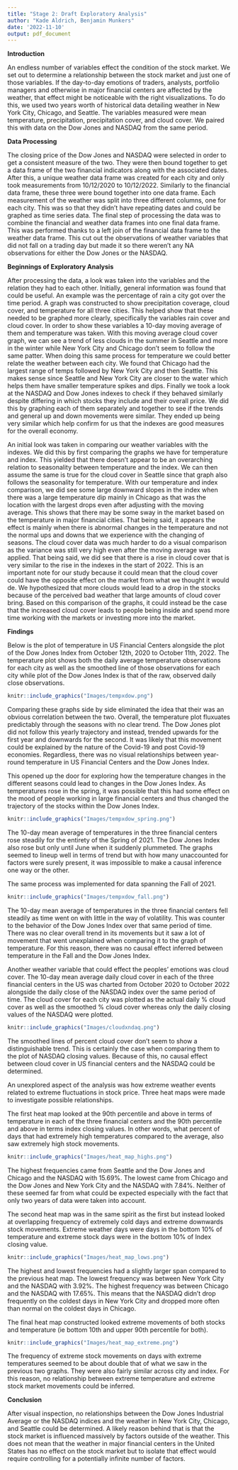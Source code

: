 ```yaml
---
title: "Stage 2: Draft Exploratory Analysis"
author: "Kade Aldrich, Benjamin Munkers"
date: '2022-11-10'
output: pdf_document
---
```


**Introduction**

An endless number of variables effect the condition of the stock market. We set out to determine a relationship between the stock market and just one of those variables. If the day-to-day emotions of traders, analysts, portfolio managers and otherwise in major financial centers are affected by the weather, that effect might be noticeable with the right visualizations. To do this, we used two years worth of historical data detailing weather in New York City, Chicago, and Seattle. The variables measured were mean temperature, precipitation, precipitation cover, and cloud cover. We paired this with data on the Dow Jones and NASDAQ from the same period. 

**Data Processing**

The closing price of the Dow Jones and NASDAQ were selected in order to get a consistent measure of the two. They were then bound together to get a data frame of the two financial indicators along with the associated dates. After this, a unique weather data frame was created for each city and only took measurements from 10/12/2020 to 10/12/2022. Similarly to the financial data frame, these three were bound together into one data frame. Each measurement of the weather was split into three different columns, one for each city. This was so that they didn't have repeating dates and could be graphed as time series data. The final step of processing the data was to combine the financial and weather data frames into one final data frame. This was performed thanks to a left join of the financial data frame to the weather data frame. This cut out the observations of weather variables that did not fall on a trading day but made it so there weren't any NA observations for either the Dow Jones or the NASDAQ. 

**Beginnings of Exploratory Analysis**

After processing the data, a look was taken into the variables and the relation they had to each other. Initially, general information was found that could be useful. An example was the percentage of rain a city got over the time period. A graph was constructed to show precipitation coverage, cloud cover, and temperature for all three cities. This helped show that these needed to be graphed more clearly, specifically the variables rain cover and cloud cover. In order to show these variables a 10-day moving average of them and temperature was taken. With this moving average cloud cover graph, we can see a trend of less clouds in the summer in Seattle and more in the winter while New York City and Chicago don't seem to follow the same patter. When doing this same process for temperature we could better relate the weather between each city. We found that Chicago had the largest range of temps followed by New York City and then Seattle. This makes sense since Seattle and New York City are closer to the water which helps them have smaller temperature spikes and dips. Finally we took a look at the NASDAQ and Dow Jones indexes to check if they behaved similarly despite differing in which stocks they include and their overall price. We did this by graphing each of them separately and together to see if the trends and general up and down movements were similar. They ended up being very similar which help confirm for us that the indexes are good measures for the overall economy.

An initial look was taken in comparing our weather variables with the indexes. We did this by first comparing the graphs we have for temperature and index. This yielded that there doesn't appear to be an overarching relation to seasonality between temperature and the index. We can then assume the same is true for the cloud cover in Seattle since that graph also follows the seasonality for temperature. With our temperature and index comparison, we did see some large downward slopes in the index when there was a large temperature dip mainly in Chicago as that was the location with the largest drops even after adjusting with the moving average. This shows that there may be some sway in the market based on the temperature in major financial cities. That being said, it appears the effect is mainly when there is abnormal changes in the temperature and not the normal ups and downs that we experience with the changing of seasons. The cloud cover data was much harder to do a visual comparison as the variance was still very high even after the moving average was applied. That being said, we did see that there is a rise in cloud cover that is very similar to the rise in the indexes in the start of 2022. This is an important note for our study because it could mean that the cloud cover could have the opposite effect on the market from what we thought it would de. We hypothesized that more clouds would lead to a drop in the stocks because of the perceived bad weather that large amounts of cloud cover bring. Based on this comparison of the graphs, it could instead be the case that the increased cloud cover leads to people being inside and spend more time working with the markets or investing more into the market. 

**Findings**

Below is the plot of temperature in US Financial Centers alongside the plot of the Dow Jones Index from October 12th, 2020 to October 11th, 2022. The temperature plot shows both the daily average temperature observations for each city as well as the smoothed line of those observations for each city while plot of the Dow Jones Index is that of the raw, observed daily close observations.

```r
knitr::include_graphics("Images/tempxdow.png")
```

Comparing these graphs side by side eliminated the idea that their was an obvious correlation between the two. Overall, the temperature plot fluxuates predictably through the seasons with no clear trend. The Dow Jones plot did not follow this yearly trajectory and instead, trended upwards for the first year and downwards for the second. It was likely that this movement could be explained by the nature of the Covid-19 and post Covid-19 economies. Regardless, there was no visual relationships between year-round temperature in US Financial Centers and the Dow Jones Index.

This opened up the door for exploring how the temperature changes in the different seasons could lead to changes in the Dow Jones Index. As temperatures rose in the spring, it was possible that this had some effect on the mood of people working in large financial centers and thus changed the trajectory of the stocks within the Dow Jones Index. 

```r
knitr::include_graphics("Images/tempxdow_spring.png")
```

The 10-day mean average of temperatures in the three financial centers rose steadily for the entirety of the Spring of 2021. The Dow Jones Index also rose but only until June when it suddenly plummeted. The graphs seemed to lineup well in terms of trend but with how many unaccounted for factors were surely present, it was impossible to make a causal inference one way or the other. 

The same process was implemented for data spanning the Fall of 2021.

```r
knitr::include_graphics("Images/tempxdow_fall.png")
```

The 10-day mean average of temperatures in the three financial centers fell steadily as time went on with little in the way of volatility. This was counter to the behavior of the Dow Jones Index over that same period of time. There was no clear overall trend in its movements but it saw a lot of movement that went unexplained when comparing it to the graph of temperature. For this reason, there was no causal effect inferred between temperature in the Fall and the Dow Jones Index. 

Another weather variable that could effect the peoples' emotions was cloud cover. The 10-day mean average daily cloud cover in each of the three financial centers in the US was charted from October 2020 to October 2022 alongside the daily close of the NASDAQ index over the same period of time. The cloud cover for each city was plotted as the actual daily % cloud cover as well as the smoothed % cloud cover whereas only the daily closing values of the NASDAQ were plotted. 

```r
knitr::include_graphics("Images/cloudxndaq.png")
```

The smoothed lines of percent cloud cover don't seem to show a distinguishable trend. This is certainly the case when comparing them to the plot of NASDAQ closing values. Because of this, no causal effect between cloud cover in US financial centers and the NASDAQ could be determined. 

An unexplored aspect of the analysis was how extreme weather events related to extreme fluctuations in stock price. Three heat maps were made to investigate possible relationships. 

The first heat map looked at the 90th percentile and above in terms of temperature in each of the three financial centers and the 90th percentile and above in terms index closing values. In other words, what percent of days that had extremely high temperatures compared to the average, also saw extremely high stock movements. 

```r
knitr::include_graphics("Images/heat_map_highs.png")
```

The highest frequencies came from Seattle and the Dow Jones and Chicago and the NASDAQ with 15.69%. The lowest came from Chicago and the Dow Jones and New York City and the NASDAQ with 7.84%. Neither of these seemed far from what could be expected especially with the fact that only two years of data were taken into account. 

The second heat map was in the same spirit as the first but instead looked at overlapping frequency of extremely cold days and extreme downwards stock movements. Extreme weather days were days in the bottom 10% of temperature and extreme stock days were in the bottom 10% of Index closing value. 

```r
knitr::include_graphics("Images/heat_map_lows.png")
```

The highest and lowest frequencies had a slightly larger span compared to the previous heat map. The lowest frequency was between New York City and the NASDAQ with 3.92%. The highest frequency was between Chicago and the NASDAQ with 17.65%. This means that the NASDAQ didn't drop frequently on the coldest days in New York City and dropped more often than normal on the coldest days in Chicago. 

The final heat map constructed looked extreme movements of both stocks and temperature (ie bottom 10th and upper 90th percentile for both). 

```r
knitr::include_graphics("Images/heat_map_extreme.png")
```

The frequency of extreme stock movements on days with extreme temperatures seemed to be about double that of what we saw in the previous two graphs. They were also fairly similar across city and index. For this reason, no relationship between extreme temperature and extreme stock market movements could be inferred.

**Conclusion**

After visual inspection, no relationships between the Dow Jones Industrial Average or the NASDAQ indices and the weather in New York City, Chicago, and Seattle could be determined. A likely reason behind that is that the stock market is influenced massively by factors outside of the weather. This does not mean that the weather in major financial centers in the United States has no effect on the stock market but to isolate that effect would require controlling for a potentially infinite number of factors. 